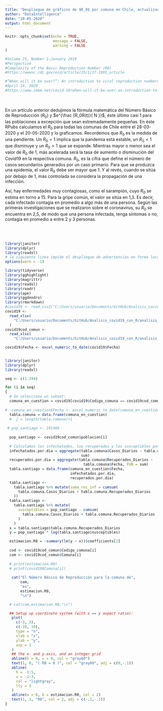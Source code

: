 ```yaml
---
title: "Despliegue de gráficos de $R_0$ por comuna en Chile, actualizado desde el inicio de la pandemia de Covid19 hasta el 20 de Mayo del 2020."
author: "DataIntelligence"
date: "20-05-2020"
output: html_document
---
```


```r
knitr::opts_chunk$set(echo = TRUE,
                      message = FALSE,
                      warning = FALSE
)

#Volume 25, Number 1—January 2019
#Perspective
#Complexity of the Basic Reproduction Number (R0) 
#https://wwwnc.cdc.gov/eid/article/25/1/17-1901_article

#“When will it be over?”: An introduction to viral reproduction numbers, R0 and Re 
#April 14, 2020
#https://www.cebm.net/covid-19/when-will-it-be-over-an-introduction-to-viral-reproduction-numbers-r0-and-re/

```
</br>
</br>
En un artículo anterior dedujimos la fórmula matemática del Número Básico de Reproducción ($R_0$) y $e^{\frac {R_0R(t)}{ N }}$, éste último casi 1 para las poblaciones a excepción que sean extremadamente pequeñas. En éste RPubs calculamos el $R_0$ para todas las comunas de Chile entre el 28-03-2020 y el 20-05-2020 y lo graficamos. Recordemos que $R_0$ es la medida de una pendiente. Un $R_0 = 1$ implica que la pandemia está estable, un $R_0 < 1$ que disminuye y un $R_0 > 1$ que se expande. Mientras mayor o menor sea el valor de $R_0$ de 1, más acelerada será la tasa de aumento o disminución del Covid19 en la respectiva comuna. $R_0$, es la cifra que define el número de casos secundarios generados por un caso primario. Para que se produzca una epidemia, el valor $R_0$ debe ser mayor que 1. Y al revés, cuando se sitúa por debajo de 1, más controlada se considera la propagación de una infección.

Así, hay enfermedades muy contagiosas, como el sarampión, cuyo $R_0$ se estima en torno a 15. Para la gripe común, el valor se sitúa en 1,3. Es decir, cada infectado contagia en promedio a algo más de una persona. Según las primeras investigaciones que se realizaron sobre el coronavirus, su $R_0$ se encuentra en 2,5, de modo que una persona infectada, tenga síntomas o no, contagia en promedio a entre 2 y 3 personas.
</br>
</br>
</br>
</br>
```r
library(janitor)
library(dplyr)
library(readxl)
# la siguiente linea impide el despliegue de advertencias en forma local:
options(warn = -1)

library(tidyverse)
library(gghighlight)
library(magrittr)
library(readxl)
library(readr)
library(ape)
library(ggdendro)
library(rmarkdown)
#covid19 <- read_csv2("C:/Users/usuario/Documents/GitHub/Analisis_covid19_con_R/analisis_11_mayo/covid19.csv")
covid19 <-
  read_xlsx(
    "C:/Users/usuario/Documents/GitHub/Analisis_covid19_con_R/analisis_20_mayo_SIR/data_20_mayo.xlsx"
  )
covid19cod_comun <-
  read_xlsx(
    "C:/Users/usuario/Documents/GitHub/Analisis_covid19_con_R/analisis_20_mayo_SIR/data_20_mayo_sec.xlsx")

covid19$Fecha <- excel_numeric_to_date(covid19$Fecha)  
    
```



```r

library(janitor)
library(dplyr)
library(readxl)

seq <- c(1:294)

for (i in seq)
{
  # Se selecciona un subset:
  comuna_en_cuestion = covid19[covid19$Codigo_comuna == covid19cod_comun$Codigo_comuna[i], ]
  
#  comuna_en_cuestion$Fecha <- excel_numeric_to_date(comuna_en_cuestion$Fecha)
  tabla.comuna = data.frame(comuna_en_cuestion)
  #  j = length(tabla.comuna)+1
  
 # pop_santiago <- 191468
  
  pop_santiago <- covid19cod_comun$poblacion[i]
  
  # Calculamos los infechatados, los recuperados y los susceptibles por dias:
  inFechatados.por.dia = aggregate(tabla.comuna$Casos_Diarios ~ tabla.comuna$Fecha, FUN =
                                   sum)
  recuperados.por.dia = aggregate(tabla.comuna$Recuperados_Diarios ~
                                    tabla.comuna$Fecha, FUN = sum)
  tabla.santiago = data.frame(comuna_en_cuestion$Fecha,
                              inFechatados.por.dia,
                              recuperados.por.dia)
  tabla.santiago <-
    tabla.santiago %>% mutate(suma_rec_inf = cumsum(
      tabla.comuna.Casos_Diarios + tabla.comuna.Recuperados_Diarios
    ))
  tabla.santiago <-
    tabla.santiago %>% mutate(
      susceptibles = pop_santiago - cumsum(
        tabla.comuna.Casos_Diarios + tabla.comuna.Recuperados_Diarios
      )
    )
  x = tabla.santiago$tabla.comuna.Recuperados_Diarios
  y = pop_santiago * log(tabla.santiago$susceptibles)

  estimacion.R0 = -summary(lm(y ~ x))$coefficients[2]
  
  cod <- covid19cod_comun$Codigo_comuna[i]
  com <- covid19cod_comun$Comuna[i]
  
  # print(estimacion.R0)
  # print(covid19$Comuna[i])
  
   cat("El Número Básico de Reproducción para la comuna de",
       com,
       "es",
       estimacion.R0,
       "\n")

  # cat(com,estimacion.R0,"\n")

  ## Setup up coordinate system (with x == y aspect ratio):
   plot(
     c(-3, 3),
     c(-10, 10),
     type = "n",
     xlab = "x",
     ylab = "y",
     asp = 1
   )
   ## the x- and y-axis, and an integer grid
   abline(h = 0, v = 0, col = "gray60")
   text(1, 0, "( R0 = 0 )", col = "gray60", adj = c(0,-.1))
   abline(
     h = -1:5,
     v = -2:3,
     col = "lightgray",
     lty = 3
   )
   abline(a = 0, b = estimacion.R0, col = 2)
   text(1, 3, "R0", col = 2, adj = c(-.1,-.1))
}


```



